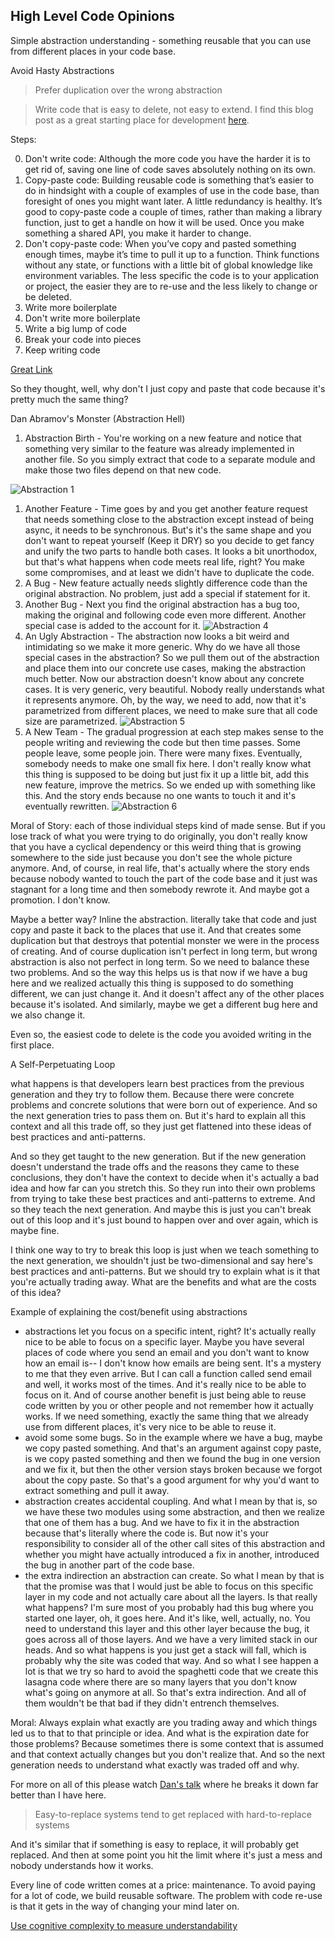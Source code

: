 ## High Level Code Opinions

Simple abstraction understanding - something reusable that you can use from different places in your code base.

Avoid Hasty Abstractions
> Prefer duplication over the wrong abstraction

> Write code that is easy to delete, not easy to extend.
I find this blog post as a great starting place for development [here](https://programmingisterrible.com/post/139222674273/how-to-write-disposable-code-in-large-systems).

Steps: 

0. Don't write code: Although the more code you have the harder it is to get rid of, saving one line of code saves absolutely nothing on its own.
1. Copy-paste code: Building reusable code is something that’s easier to do in hindsight with a couple of examples of use in the code base, than foresight of ones you might want later. A little redundancy is healthy. It’s good to copy-paste code a couple of times, rather than making a library function, just to get a handle on how it will be used. Once you make something a shared API, you make it harder to change.
2. Don't copy-paste code: When you’ve copy and pasted something enough times, maybe it’s time to pull it up to a function. Think functions without any state, or functions with a little bit of global knowledge like environment variables. The less specific the code is to your application or project, the easier they are to re-use and the less likely to change or be deleted.
3. Write more boilerplate
4. Don't write more boilerplate
5. Write a big lump of code
6. Break your code into pieces
7. Keep writing code

[Great Link](https://betterprogramming.pub/application-logging-best-practices-a-support-engineers-perspective-b17d0ef1c5df)

So they thought, well, why don't I just copy and paste that code because it's pretty much the same thing?

Dan Abramov's Monster (Abstraction Hell)
1. Abstraction Birth - You're working on a new feature and notice that something very similar to the feature was already implemented in another file.  So you simply extract that code to a separate module and make those two files depend on that new code. 
   
![Abstraction 1](images/AHA_Step_2.png)
1. Another Feature - Time goes by and you get another feature request that needs something close to the abstraction except instead of being async, it needs to be synchronous. But's it's the same shape and you don't want to repeat yourself (Keep it DRY) so you decide to get fancy and unify the two parts to handle both cases. It looks a bit unorthodox, but that's what happens when code meets real life, right? You make some compromises, and at least we didn't have to duplicate the code.
2. A Bug - New feature actually needs slightly difference code than the original abstraction. No problem, just add a special if statement for it.  
3. Another Bug - Next you find the original abstraction has a bug too, making the original and following code even more different. Another special case is added to the account for it. ![Abstraction 4](images/AHA_Step_4.png)
4. An Ugly Abstraction - The abstraction now looks a bit weird and intimidating so we make it more generic. Why do we have all those special cases in the abstraction? So we pull them out of the abstraction and place them into our concrete use cases, making the abstraction much better. Now our abstraction doesn't know about any concrete cases. It is very generic, very beautiful. Nobody really understands what it represents anymore. Oh, by the way, we need to add, now that it's parametrized from different places, we need to make sure that all code size are parametrized. ![Abstraction 5](images/AHA_Step_5.png)
5. A New Team - The gradual progression at each step makes sense to the people writing and reviewing the code but then time passes. Some people leave, some people join. There were many fixes. Eventually, somebody needs to make one small fix here. I don't really know what this thing is supposed to be doing but just fix it up a little bit, add this new feature, improve the metrics. So we ended up with something like this. And the story ends because no one wants to touch it and it's eventually rewritten. ![Abstraction 6](images/AHA_Step_6.png)


Moral of Story: each of those individual steps kind of made sense. But if you lose track of what you were trying to do originally, you don't really know that you have a cyclical dependency or this weird thing that is growing somewhere to the side just because you don't see the whole picture anymore. And, of course, in real life, that's actually where the story ends because nobody wanted to touch the part of the code base and it just was stagnant for a long time and then somebody rewrote it. And maybe got a promotion. I don't know.

Maybe a better way?  Inline the abstraction. literally take that code and just copy and paste it back to the places that use it. And that creates some duplication but that destroys that potential monster we were in the process of creating. And of course duplication isn't perfect in long term, but wrong abstraction is also not perfect in long term. So we need to balance these two problems. And so the way this helps us is that now if we have a bug here and we realized actually this thing is supposed to do something different, we can just change it. And it doesn't affect any of the other places because it's isolated. And similarly, maybe we get a different bug here and we also change it.

Even so, the easiest code to delete is the code you avoided writing in the first place.

A Self-Perpetuating Loop

what happens is that developers learn best practices from the previous generation and they try to follow them. Because there were concrete problems and concrete solutions that were born out of experience. And so the next generation tries to pass them on. But it's hard to explain all this context and all this trade off, so they just get flattened into these ideas of best practices and anti-patterns.

And so they get taught to the new generation. But if the new generation doesn't understand the trade offs and the reasons they came to these conclusions, they don't have the context to decide when it's actually a bad idea and how far can you stretch this. So they run into their own problems from trying to take these best practices and anti-patterns to extreme. And so they teach the next generation. And maybe this is just you can't break out of this loop and it's just bound to happen over and over again, which is maybe fine.

I think one way to try to break this loop is just when we teach something to the next generation, we shouldn't just be two-dimensional and say here's best practices and anti-patterns. But we should try to explain what is it that you're actually trading away. What are the benefits and what are the costs of this idea?

Example of explaining the cost/benefit using abstractions
- abstractions let you focus on a specific intent, right? It's actually really nice to be able to focus on a specific layer. Maybe you have several places of code where you send an email and you don't want to know how an email is-- I don't know how emails are being sent. It's a mystery to me that they even arrive. But I can call a function called send email and well, it works most of the times. And it's really nice to be able to focus on it. And of course another benefit is just being able to reuse code written by you or other people and not remember how it actually works. If we need something, exactly the same thing that we already use from different places, it's very nice to be able to reuse it.
- avoid some some bugs. So in the example where we have a bug, maybe we copy pasted something. And that's an argument against copy paste, is we copy pasted something and then we found the bug in one version and we fix it, but then the other version stays broken because we forgot about the copy paste. So that's a good argument for why you'd want to extract something and pull it away.
- abstraction creates accidental coupling. And what I mean by that is, so we have these two modules using some abstraction, and then we realize that one of them has a bug. And we have to fix it in the abstraction because that's literally where the code is. But now it's your responsibility to consider all of the other call sites of this abstraction and whether you might have actually introduced a fix in another, introduced the bug in another part of the code base.
- the extra indirection an abstraction can create. So what I mean by that is that the promise was that I would just be able to focus on this specific layer in my code and not actually care about all the layers. Is that really what happens? I'm sure most of you probably had this bug where you started one layer, oh, it goes here. And it's like, well, actually, no. You need to understand this layer and this other layer because the bug, it goes across all of those layers. And we have a very limited stack in our heads. And so what happens is you just get a stack will fall, which is probably why the site was coded that way. And so what I see happen a lot is that we try so hard to avoid the spaghetti code that we create this lasagna code where there are so many layers that you don't know what's going on anymore at all. So that's extra indirection. And all of them wouldn't be that bad if they didn't entrench themselves.

Moral: Always explain what exactly are you trading away and which things led us to that to that principle or idea. And what is the expiration date for those problems? Because sometimes there is some context that is assumed and that context actually changes but you don't realize that. And so the next generation needs to understand what exactly was traded off and why.

For more on all of this please watch [Dan's talk](https://www.deconstructconf.com/2019/dan-abramov-the-wet-codebase) where he breaks it down far better than I have here. 

> Easy-to-replace systems tend to get replaced with hard-to-replace systems

And it's similar that if something is easy to replace, it will probably get replaced. And then at some point you hit the limit where it's just a mess and nobody understands how it works.


Every line of code written comes at a price: maintenance. To avoid paying for a lot of code, we build reusable software. The problem with code re-use is that it gets in the way of changing your mind later on.

[Use cognitive complexity to measure understandability](https://www.sonarsource.com/docs/CognitiveComplexity.pdf)
